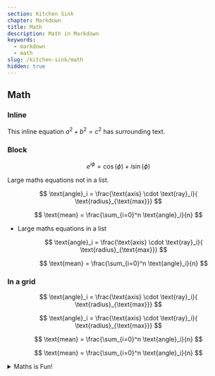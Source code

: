 ```yaml
---
section: Kitchen Sink
chapter: Markdown
title: Math
description: Math in Markdown
keywords:
  - markdown
  - math
slug: /kitchen-sink/math
hidden: true
---
```


## Math

### Inline

This inline equation $a^2 + b^2 = c^2$ has surrounding text.

### Block

$$
e^{i\phi} = \cos(\phi) + i \sin(\phi)
$$

Large maths equations not in a list.

$$
\text{angle}_i = \frac{\text{axis} \cdot \text{ray}_i}{ \text{radius}_{\text{max}}}
$$

$$
\text{mean} = \frac{\sum_{i=0}^n \text{angle}_i}{n}
$$

- Large maths equations in a list

  $$
  \text{angle}_i = \frac{\text{axis} \cdot \text{ray}_i}{ \text{radius}_{\text{max}}}
  $$

  $$
  \text{mean} = \frac{\sum_{i=0}^n \text{angle}_i}{n}
  $$

### In a grid

<Grid columns='2fr 2fr'>

$$
\text{angle}_i = \frac{\text{axis} \cdot \text{ray}_i}{ \text{radius}_{\text{max}}}
$$

$$
\text{angle}_i = \frac{\text{axis} \cdot \text{ray}_i}{ \text{radius}_{\text{max}}}
$$

$$
\text{mean} = \frac{\sum_{i=0}^n \text{angle}_i}{n}
$$

$$
\text{mean} = \frac{\sum_{i=0}^n \text{angle}_i}{n}
$$

</Grid>

<details> 
<summary> Maths is Fun! </summary>

$$
\text{angle}_i = \frac{\text{axis} \cdot \text{ray}_i}{ \text{radius}_{\text{max}}}
$$

$$
\text{mean} = \frac{\sum_{i=0}^n \text{angle}_i}{n}
$$

</details>
